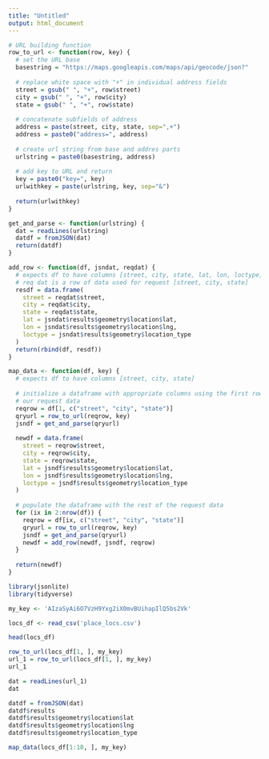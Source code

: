 ```yaml
---
title: "Untitled"
output: html_document
---
```


```r
# URL building function
row_to_url <- function(row, key) {
  # set the URL base
  basestring = "https://maps.googleapis.com/maps/api/geocode/json?"
  
  # replace white space with "+" in individual address fields
  street = gsub(" ", "+", row$street)
  city = gsub(" ", "+", row$city) 
  state = gsub(" ", "+", row$state)
  
  # concatenate subfields of address
  address = paste(street, city, state, sep=",+")
  address = paste0("address=", address)
  
  # create url string from base and addres parts        
  urlstring = paste0(basestring, address)
  
  # add key to URL and return
  key = paste0("key=", key)
  urlwithkey = paste(urlstring, key, sep="&")
  
  return(urlwithkey)
}

get_and_parse <- function(urlstring) {
  dat = readLines(urlstring)
  datdf = fromJSON(dat)
  return(datdf)
}

add_row <- function(df, jsndat, reqdat) {
  # expects df to have columns [street, city, state, lat, lon, loctype]
  # req dat is a row of data used for request [street, city, state]
  resdf = data.frame(
    street = reqdat$street,
    city = reqdat$city,
    state = reqdat$state,
    lat = jsndat$results$geometry$location$lat,
    lon = jsndat$results$geometry$location$lng,
    loctype = jsndat$results$geometry$location_type
  )
  return(rbind(df, resdf))
}

map_data <- function(df, key) {
  # expects df to have columns [street, city, state]
  
  # initialize a dataframe with appropriate columns using the first row of
  # our request data
  reqrow = df[1, c("street", "city", "state")]
  qryurl = row_to_url(reqrow, key)
  jsndf = get_and_parse(qryurl)
  
  newdf = data.frame(
    street = reqrow$street,
    city = reqrow$city,
    state = reqrow$state,
    lat = jsndf$results$geometry$location$lat,
    lon = jsndf$results$geometry$location$lng,
    loctype = jsndf$results$geometry$location_type
  )
  
  # populate the dataframe with the rest of the request data
  for (ix in 2:nrow(df)) {
    reqrow = df[ix, c("street", "city", "state")]
    qryurl = row_to_url(reqrow, key)
    jsndf = get_and_parse(qryurl)
    newdf = add_row(newdf, jsndf, reqrow)
  }
  
  return(newdf)
}

```

```r
library(jsonlite)
library(tidyverse)

my_key <- 'AIzaSyAi6O7VzH9Yxg2iX0mvBUihapIlQ5bs2Vk'

locs_df <- read_csv('place_locs.csv')

head(locs_df)

row_to_url(locs_df[1, ], my_key)
url_1 = row_to_url(locs_df[1, ], my_key)
url_1

dat = readLines(url_1)
dat

datdf = fromJSON(dat)
datdf$results
datdf$results$geometry$location$lat
datdf$results$geometry$location$lng
datdf$results$geometry$location_type

map_data(locs_df[1:10, ], my_key)

```
